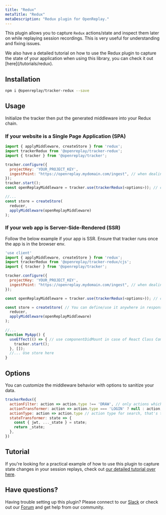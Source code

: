 ```yaml
---
title: "Redux"
metaTitle: "Redux"
metaDescription: "Redux plugin for OpenReplay."
---
```


This plugin allows you to capture `Redux` actions/state and inspect them later on while replaying session recordings. This is very useful for understanding and fixing issues.

<Aside type="tip">
  We also have a detailed tutorial on how to use the Redux plugin to capture the state of your application when using this library, you can check it out [here](/tutorials/redux).
</Aside>



## Installation

```bash
npm i @openreplay/tracker-redux --save
```

## Usage

Initialize the tracker then put the generated middleware into your Redux chain.

### If your website is a Single Page Application (SPA)

```js
import { applyMiddleware, createStore } from 'redux';
import trackerRedux from '@openreplay/tracker-redux';
import { tracker } from '@openreplay/tracker';

tracker.configure({
  projectKey: 'YOUR_PROJECT_KEY',
  ingestPoint: "https://openreplay.mydomain.com/ingest", // when dealing with the self-hosted version of OpenReplay
});
tracker.start();
const openReplayMiddleware = tracker.use(trackerRedux(<options>)); // check list of available options below

//...
const store = createStore(
  reducer,
  applyMiddleware(openReplayMiddleware) 
);
```

### If your web app is Server-Side-Rendered (SSR)

Follow the below example if your app is SSR. 
Ensure that tracker runs once the app is in the browser env.

```js
'use client'
import { applyMiddleware, createStore } from 'redux';
import trackerRedux from '@openreplay/tracker-redux/cjs';
import { tracker } from '@openreplay/tracker';

tracker.configure({
  projectKey: 'YOUR_PROJECT_KEY',
  ingestPoint: "https://openreplay.mydomain.com/ingest", // when dealing with the self-hosted version of OpenReplay
});

const openReplayMiddleware = tracker.use(trackerRedux(<options>)); // check list of available options below

const store = createStore( // You can define/use it anywhere in response handlers
  reducer,
  applyMiddleware(openReplayMiddleware)
);

//...
function MyApp() {
  useEffect(() => { // use componentDidMount in case of React Class Component
    tracker.start();
  }, []);
  //... Use store here
}

```

## Options

You can customize the middleware behavior with options to sanitize your data.

```js
trackerRedux({
  actionFilter: action => action.type !== 'DRAW', // only actions which pass this test will be recorded
  actionTransformer: action => action.type === 'LOGIN' ? null : action,
  actionType: action => action.type // action type for search, that's the default one
  stateTransformer: state => {
    const { jwt, ..._state } = state;
    return _state;
  },
})
```
## Tutorial
If you're looking for a practical example of how to use this plugin to capture state changes in your session replays, check out [our detailed tutorial over here](/tutorials/redux).

## Have questions?

Having trouble setting up this plugin? Please connect to our [Slack](https://slack.openreplay.com) or check out our [Forum](https://forum.openreplay.com) and get help from our community.
